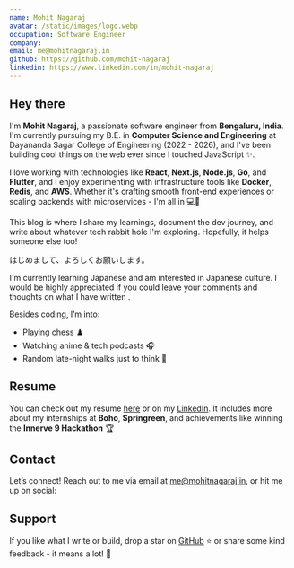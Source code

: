 ```yaml
---
name: Mohit Nagaraj
avatar: /static/images/logo.webp
occupation: Software Engineer
company:
email: me@mohitnagaraj.in
github: https://github.com/mohit-nagaraj
linkedin: https://www.linkedin.com/in/mohit-nagaraj
---
```


## Hey there <Twemoji emoji="waving-hand" />

I'm **Mohit Nagaraj**, a passionate software engineer from **Bengaluru, India**. I'm currently pursuing my B.E. in **Computer Science and Engineering** at Dayananda Sagar College of Engineering (2022 - 2026), and I've been building cool things on the web ever since I touched JavaScript ✨.

I love working with technologies like **React**, **Next.js**, **Node.js**, **Go**, and **Flutter**, and I enjoy experimenting with infrastructure tools like **Docker**, **Redis**, and **AWS**. Whether it's crafting smooth front-end experiences or scaling backends with microservices - I'm all in 💻🚀

This blog is where I share my learnings, document the dev journey, and write about whatever tech rabbit hole I'm exploring. Hopefully, it helps someone else too!

はじめまして、よろしくお願いします。

I'm currently learning Japanese and am interested in Japanese culture. I would be highly appreciated if you could leave your comments and thoughts on what I have written <Twemoji emoji="clinking-beer-mugs" />.

Besides coding, I’m into:

- Playing chess ♟️
- Watching anime & tech podcasts 🎧
- Random late-night walks just to think 💭

## Resume

You can check out my resume [here](https://mohitnagaraj.in/mohit_resume.pdf) or on my [LinkedIn](https://www.linkedin.com/in/mohit-nagaraj). It includes more about my internships at **Boho**, **Springreen**, and achievements like winning the **Innerve 9 Hackathon** 🏆

## Contact

Let’s connect! Reach out to me via email at [me@mohitnagaraj.in](mailto:me@mohitnagaraj.in), or hit me up on social:

<SocialAccounts />

## Support

If you like what I write or build, drop a star on [GitHub](https://github.com/mohit-nagaraj/blog) ⭐ or share some kind feedback - it means a lot! 🙌

<SupportMe />
